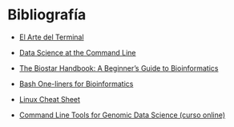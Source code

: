# Bibliografía {-}

- [El Arte del Terminal](https://github.com/jlevy/the-art-of-command-line/blob/master/README-es.md)

- [Data Science at the Command Line](https://www.datascienceatthecommandline.com/)

- [The Biostar Handbook: A Beginner's Guide to Bioinformatics](https://www.biostarhandbook.com)

- [Bash One-liners for Bioinformatics](https://github.com/stephenturner/oneliners)

- [Linux Cheat Sheet](https://github.com/widdowquinn/Teaching-IBioIC-Intro-to-Bioinformatics/blob/ff2665f19822698f04d375e38964f92bcfdef202/linux_notes/1-LinuxCheatSheet.pdf)

- [Command Line Tools for Genomic Data Science (curso online)](https://www.coursera.org/learn/genomic-tools/)
